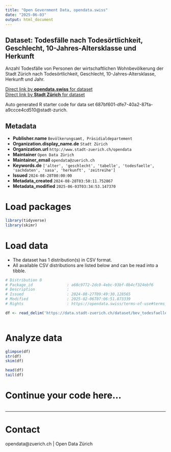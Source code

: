 ```yaml
---
title: "Open Government Data, opendata.swiss"
date: "2025-06-03"
output: html_document
---
```


## Dataset: Todesfälle nach Todesörtlichkeit, Geschlecht, 10-Jahres-Altersklasse und Herkunft


Anzahl Todesfälle von Personen der wirtschaftlichen Wohnbevölkerung der Stadt Zürich nach Todesörtlichkeit, Geschlecht, 10-Jahres-Altersklasse, Herkunft und Jahr.


[Direct link by **opendata.swiss** for dataset](https://opendata.swiss/de/dataset/todesfalle-nach-todesortlichkeit-geschlecht-10-jahres-altersklasse-und-herkunft)<br>
[Direct link by **Stadt Zürich** for dataset](https://data.stadt-zuerich.ch/dataset/bev_todesfaelle_jahr_todesoertlichkeit_herkunft_geschlecht_ag_od4203)

Auto generated R starter code for data set 687bf601-dfe7-40a2-87fa-a9ccce4cd510@stadt-zurich.

## Metadata

- **Publisher.name** `Bevölkerungsamt, Präsidialdepartement`
- **Organization.display_name.de** `Stadt Zürich`
- **Organization.url** `http://www.stadt-zuerich.ch/opendata`
- **Maintainer** `Open Data Zürich`
- **Maintainer_email** `opendata@zuerich.ch`
- **Keywords.de** `['alter', 'geschlecht', 'tabelle', 'todesfaelle', 'sachdaten', 'sasa', 'herkunft', 'zeitreihe']`
- **Issued** `2024-08-28T00:00:00`
- **Metadata_created** `2024-08-28T03:50:11.752867`
- **Metadata_modified** `2025-06-03T03:34:53.147370`


# Load packages

```r

library(tidyverse)
library(skimr)

```

# Load data

-   The dataset has 1 distribution(s) in CSV format.
-   All available CSV distributions are listed below and can be read into a tibble.

```r

# Distribution 0
# Package_id               : a68c9772-2dc0-4ebc-93bf-0b4cf324ebf6
# Description              : 
# Issued                   : 2024-08-27T09:49:30.128565
# Modified                 : 2025-02-06T07:06:51.873339
# Rights                   : https://opendata.swiss/terms-of-use#terms_open

df <- read_delim('https://data.stadt-zuerich.ch/dataset/bev_todesfaelle_jahr_todesoertlichkeit_herkunft_geschlecht_ag_od4203/download/BEV420OD4203.csv')



```

# Analyze data

```r

glimpse(df)
str(df)
skim(df)

head(df)
tail(df)

```

# Continue your code here...

```r

```

------------------------------------------------------------------------

# Contact

opendata@zuerich.ch | Open Data Zürich
